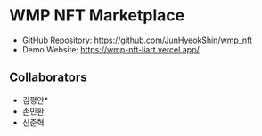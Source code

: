 # WMP NFT Marketplace

- GitHub Repository: https://github.com/JunHyeokShin/wmp_nft
- Demo Website: https://wmp-nft-liart.vercel.app/

## Collaborators

- 김평안*
- 손민환
- 신준혁

